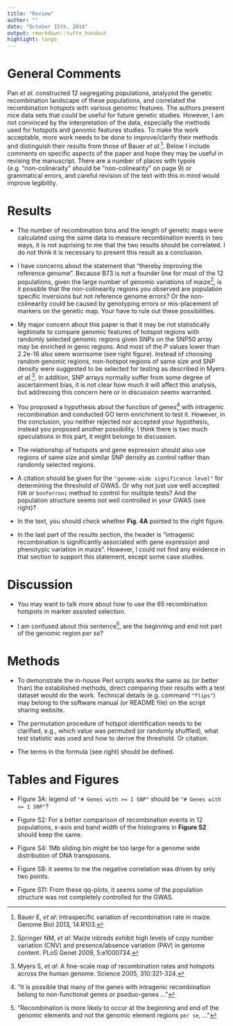 ```yaml
---
title: "Review"
author: ""
date: "October 15th, 2014"
output: rmarkdown::tufte_handout
highlight: tango
---
```


# General Comments

Pan _et al._ constructed 12 segregating populations, analyzed the genetic recombination landscape of these populations, and correlated the recombination hotspots with various genomic features. The authors present nice data sets that could be useful for future genetic studies. However, I am not convinced by the interpretation of the data, especially the methods used for hotspots and genomic features studies. To make the work acceptable, more work needs to be done to improve/clarify their methods and distinguish their results from those of Bauer _et al._[^c1]. Below I include comments on specific aspects of the paper and hope they may be useful in revising the manuscript. There are a number of places with typois (e.g. "non-colineraity" should be "non-colinearity" on page 9) or grammatical errors, and careful revision of the text with this in mind would improve legibility.

# Results

* The number of recombination bins and the length of genetic maps were calculated using the same data to measure recombination events in two ways, it is not suprising to me that the two results should be correlated. I do not think it is necessary to present this result as a conclusion.

* I have concerns about the statement that "thereby improving the reference genome". Because B73 is not a founder line for most of the 12 populations, given the large number of genomic variations of maize[^c2], is it possible that the non-colinearity regions you observed are population specific inversions but not reference genome errors? Or the non-colinearity could be caused by genotyping errors or mis-placement of markers on the genetic map. Your have to rule out these possibilities.

<!--- could cite liu et al here--->

\graphicspath{{Figures/}}
\begin{marginfigure}
\includegraphics{fig2.png}
\caption{Snapshot of Figure 2 from the paper}
\label{fig:mfig1}
\end{marginfigure}

* My major concern about this paper is that it may be not statistically legitimate to compare genomic features of hotspot regions with randomly selected genomic regions given SNPs on the SNP50 array may be enriched in genic regions. And most of the _P_ values lower than 2.2e-16 also seem worrisome (see right figure). Instead of choosing random genomic regions, non-hotspot regions of same size and SNP density were suggested to be selected for testing as described in Myers _et al._[^c3]. In addition, SNP arrays normally suffer from some degree of ascertainment bias, it is not clear how much it will affect this analysis, but addressing this concern here or in discussion seems warranted. 

* You proposed a hypothesis about the function of genes[^s1] with intragenic recombination and conducted GO term enrichment to test it. However, in the conclusion, you neither rejected nor accepted your hypothesis, instead you proposed another possibility. I think there is two much speculations in this part, it might belongs to discussion. 

* The relationship of hotspots and gene expression should also use regions of same size and similar SNP density as control rather than randomly selected regions.

* A citation should be given for the `"genome-wide significance level"` for determining the threshold of GWAS. Or why not just use well accepted `FDR` or `bonferroni` method to control for multiple tests? And the population structure seems not well controlled in your GWAS (see right)?
\begin{marginfigure}
\includegraphics{fig4E.png}
\caption{Snapshot of Figure 4E from the paper}
\label{fig:mfig2}
\end{marginfigure}

* In the text, you should check whether __Fig. 4A__ pointed to the right figure.

* In the last part of the results section, the header is "intragenic recombination is significantly associated with gene expression and phenotypic variation in maize". However, I could not find any evidence in that section to support this statement, except some case studies. 

# Discussion

* You may want to talk more about how to use the 65 recombination hotspots in marker assisted selection.

* I am confused about this sentence[^s2], are the beginning and end not part of the genomic region _per se_?


# Methods

* To demonstrate the in-house Perl scripts works the same as (or better than) the estabilished methods, direct comparing their results with a test dataset would do the work. Technical details (e.g. command `"flips"`) may belong to the software manual (or README file) on the script sharing website.

<!--- Do they share their scripts? --->



* The permutation procedure of hotspot identification needs to be clarified, e.g., which value was permuted (or randomly shuffled), what test statistic was used and how to derive the threshold. Or citation.

* The terms in the formula (see right) should be defined.

<!--- Do they define effective population size?--->

\begin{marginfigure}
$$4N_er/kb$$
\end{marginfigure}

# Tables and Figures

* Figure 3A: legend of `"# Genes with >= 1 SNP"` should be `"# Genes with <= 1 SNP"`?

\begin{marginfigure}
\includegraphics{fig3A.png}
\caption{Snapshot part of Figure 3A}
\label{fig:mfig3}
\end{marginfigure}

* Figure S2: For a better comparison of recombination events in 12 populations, x-axis and band width of the histograms in __Figure S2__ should keep the same.

* Figure S4: 1Mb sliding bin might be too large for a genome wide distribution of DNA transposons. 

* Figure S8: it seems to me the negative correlation was driven by only two points. 

\begin{marginfigure}
\includegraphics{figs8.png}
\caption{Snapshot of Figure S8}
\label{fig:mfig4}
\end{marginfigure}

* Figure S11: From these qq-plots, it seems some of the population structure was not completely controlled for the GWAS.

[^c1]: Bauer E, _et al_: Intraspecific variation of recombination rate in maize. Genome Biol 2013, 14:R103.
[^c2]: Springer NM, _et al_: Maize inbreds exhibit high levels of copy number variation (CNV) and presence/absence variation (PAV) in genome content. PLoS Genet 2009, 5:e1000734.
[^c3]: Myers S, _et al_: A fine-scale map of recombination rates and hotspots across the human genome. Science 2005, 310:321-324.

[^s1]: "It is possible that many of the genes with intragenic recombination belong to non-functional genes or pseduo-genes ..."
[^s2]: "Recombination is more likely to occur at the beginning and end of the genomic elements and not the genomic element regions `per se`, ..."
